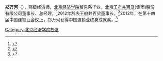 '''郑万河'''（{{bd|1952年|4月15日}}），高级经济师，[[北京经济学院|北京经济学院]]贸易系毕业。北京[[王府井百货|王府井百货]](集团)股份有限公司董事长、总经理。<ref>{{cite web |title=68届校友郑万河：北京王府井百货董事长_新浪校园_新浪网 |url=http://edu.sina.com.cn/y/news/2005-08-09/175341199.html |website=edu.sina.com.cn |accessdate=2020-07-14 |archive-date=2020-07-14 |archive-url=https://web.archive.org/web/20200714142523/http://edu.sina.com.cn/y/news/2005-08-09/175341199.html |dead-url=no }}</ref>2012年辞去王府井百货董事长。<ref>{{cite web |title=郑万河辞去北京王府井董事长职务 刘冰接任_联商资讯中心 |url=http://www.linkshop.com.cn/web/archives/2012/236022.shtml |website=www.linkshop.com.cn |accessdate=2020-07-14 |archive-date=2020-07-14 |archive-url=https://web.archive.org/web/20200714203206/http://www.linkshop.com.cn/web/archives/2012/236022.shtml |dead-url=no }}</ref>2012年，在第十四届中国连锁业会议上，郑万河获得中国连锁业终身成就奖。<ref>{{cite web |title=郑万河、姜俊贤等获中国连锁业终身成就奖 |url=http://www.linkshop.com.cn/web/archives/2012/230774.shtml |website=www.linkshop.com.cn |accessdate=2020-07-14 |archive-date=2020-07-14 |archive-url=https://web.archive.org/web/20200714161125/http://www.linkshop.com.cn/web/archives/2012/230774.shtml |dead-url=no }}</ref>

{{bio-stub}}
[[Category:北京经济学院校友|Category:北京经济学院校友]]